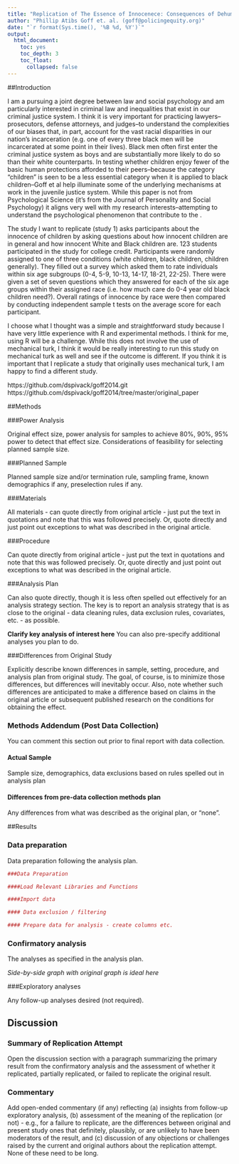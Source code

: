 ```yaml
---
title: "Replication of The Essence of Innocenece: Consequences of Dehumanizing Black Children by Phillip Atibs Goff et. al. (2014, Journal of Personality and Social Psychology)"
author: "Phillip Atibs Goff et. al. (goff@policingequity.org)"
date: "`r format(Sys.time(), '%B %d, %Y')`"
output:
  html_document:
    toc: yes
    toc_depth: 3
    toc_float:
      collapsed: false
---
```


<!-- Replication reports should all use this template to standardize reporting across projects.  These reports will be public supplementary materials that accompany the summary report(s) of the aggregate results. -->

##Introduction

I am a pursuing a joint degree between law and social psychology and am particularly interested in criminal law and inequalities that exist in our criminal justice system. I think it is very important for practicing lawyers--prosecutors, defense attorneys, and judges--to understand the complexities of our biases that, in part, account for the vast racial disparities in our nation's incarceration (e.g. one of every three black men will be incarcerated at some point in their lives). Black men often first enter the criminal justice system as boys and are substantially more likely to do so than their white counterparts. In testing whether children enjoy fewer of the basic human protections afforded to their peers--because the category “children” is seen to be a less essential category when it is applied to black children--Goff et al help illuminate some of the underlying mechanisms at work in the juvenile justice system. While this paper is not from Psychological Science (it's from the Journal of Personality and Social Psychology) it aligns very well with my research interests--attempting to understand the psychological phenomenon that contribute to the . 

The study I want to replicate (study 1) asks participants about the innocence of children by asking questions about how innocent children are in general and how innocent White and Black children are. 123 students participated in the study for college credit. Participants were randomly assigned to one of three conditions (white children, black children, children generally). They filled out a survey which asked them to rate individuals within six age subgroups (0-4, 5-9, 10-13, 14-17, 18-21, 22-25). There were given a set of seven questions which they answered for each of the six age groups within their assigned race (i.e. how much care do 0-4 year old black children need?). Overall ratings of innocence by race were then compared by conducting independent sample t tests on the average score for each participant. 

I choose what I thought was a simple and straightforward study because I have very little experience with R and experimental methods. I think for me, using R will be a challenge. While this does not involve the use of mechanical turk, I think it would be really interesting to run this study on mechanical turk as well and see if the outcome is different. If you think it is important that I replicate a study that originally uses mechanical turk, I am happy to find a different study.  

https://github.com/dspivack/goff2014.git
https://github.com/dspivack/goff2014/tree/master/original_paper

##Methods

###Power Analysis

Original effect size, power analysis for samples to achieve 80%, 90%, 95% power to detect that effect size.  Considerations of feasibility for selecting planned sample size.

###Planned Sample

Planned sample size and/or termination rule, sampling frame, known demographics if any, preselection rules if any.

###Materials

All materials - can quote directly from original article - just put the text in quotations and note that this was followed precisely.  Or, quote directly and just point out exceptions to what was described in the original article.

###Procedure	

Can quote directly from original article - just put the text in quotations and note that this was followed precisely.  Or, quote directly and just point out exceptions to what was described in the original article.

###Analysis Plan

Can also quote directly, though it is less often spelled out effectively for an analysis strategy section.  The key is to report an analysis strategy that is as close to the original - data cleaning rules, data exclusion rules, covariates, etc. - as possible.  

**Clarify key analysis of interest here**  You can also pre-specify additional analyses you plan to do.

###Differences from Original Study

Explicitly describe known differences in sample, setting, procedure, and analysis plan from original study.  The goal, of course, is to minimize those differences, but differences will inevitably occur.  Also, note whether such differences are anticipated to make a difference based on claims in the original article or subsequent published research on the conditions for obtaining the effect.

### Methods Addendum (Post Data Collection)

You can comment this section out prior to final report with data collection.

#### Actual Sample
  Sample size, demographics, data exclusions based on rules spelled out in analysis plan

#### Differences from pre-data collection methods plan
  Any differences from what was described as the original plan, or “none”.


##Results


### Data preparation

Data preparation following the analysis plan.
	
```r
###Data Preparation

####Load Relevant Libraries and Functions

####Import data

#### Data exclusion / filtering

#### Prepare data for analysis - create columns etc.
```

### Confirmatory analysis

The analyses as specified in the analysis plan.  

*Side-by-side graph with original graph is ideal here*

###Exploratory analyses

Any follow-up analyses desired (not required).  

## Discussion

### Summary of Replication Attempt

Open the discussion section with a paragraph summarizing the primary result from the confirmatory analysis and the assessment of whether it replicated, partially replicated, or failed to replicate the original result.  

### Commentary

Add open-ended commentary (if any) reflecting (a) insights from follow-up exploratory analysis, (b) assessment of the meaning of the replication (or not) - e.g., for a failure to replicate, are the differences between original and present study ones that definitely, plausibly, or are unlikely to have been moderators of the result, and (c) discussion of any objections or challenges raised by the current and original authors about the replication attempt.  None of these need to be long.
